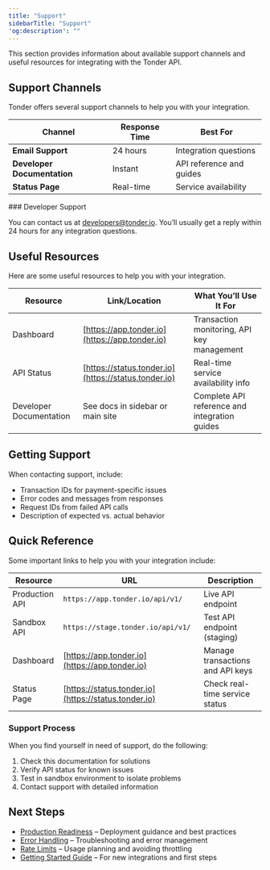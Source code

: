 ```yaml
---
title: "Support"
sidebarTitle: "Support"
'og:description': ""
---
```


This section provides information about available support channels and useful resources for integrating with the Tonder API.

## Support Channels

Tonder offers several support channels to help you with your integration.

| Channel                     | Response Time | Best For                 |
| --------------------------- | ------------- | ------------------------ |
| **Email Support**           | 24 hours      | Integration questions    |
| **Developer Documentation** | Instant       | API reference and guides |
| **Status Page**             | Real-time     | Service availability     |

<Note>
### Developer Support

You can contact us at [developers@tonder.io](mailto:developers@tonder.io). You’ll usually get a reply within 24 hours for any integration questions.
</Note>

## Useful Resources

Here are some useful resources to help you with your integration.

| Resource                  | Link/Location                        | What You’ll Use It For                                 |
|---------------------------|--------------------------------------|--------------------------------------------------------|
| Dashboard             | [https://app.tonder.io](https://app.tonder.io) | Transaction monitoring, API key management             |
| API Status            | [https://status.tonder.io](https://status.tonder.io) | Real-time service availability info                    |
| Developer Documentation | See docs in sidebar or main site    | Complete API reference and integration guides           |

## Getting Support

When contacting support, include:

- Transaction IDs for payment-specific issues
- Error codes and messages from responses
- Request IDs from failed API calls
- Description of expected vs. actual behavior

## Quick Reference

Some important links to help you with your integration include:

| Resource           | URL                                             | Description                        |
|--------------------|-------------------------------------------------|------------------------------------|
| Production API | `https://app.tonder.io/api/v1/`                 | Live API endpoint                  |
| Sandbox API    | `https://stage.tonder.io/api/v1/`               | Test API endpoint (staging)        |
| Dashboard      | [https://app.tonder.io](https://app.tonder.io)  | Manage transactions and API keys   |
| Status Page    | [https://status.tonder.io](https://status.tonder.io) | Check real-time service status     |

### Support Process

When you find yourself in need of support, do the following:

1. Check this documentation for solutions
2. Verify API status for known issues
3. Test in sandbox environment to isolate problems
4. Contact support with detailed information

## Next Steps

- [Production Readiness](./production-readiness) – Deployment guidance and best practices
- [Error Handling](../api-reference/error-handling) – Troubleshooting and error management
- [Rate Limits](../api-reference/rate-limits) – Usage planning and avoiding throttling
- [Getting Started Guide](./getting-started) – For new integrations and first steps